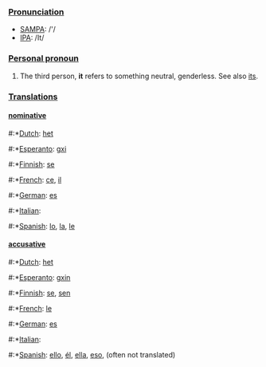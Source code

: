 ===[[Pronunciation]]===
*[[w:SAMPA|SAMPA]]: /'/
*[[w:IPA|IPA]]: /It/
===[[Personal pronoun]]===
# The third person, '''it''' refers to something neutral, genderless. See also [[its]].

===[[Translation]]s===

====[[nominative]]====

#:*[[Dutch]]: [[het]]
#:*[[Esperanto]]: [[gxi]]
#:*[[Finnish]]: [[se]]
#:*[[French]]: [[ce]], [[il]]
#:*[[German]]: [[es]]
#:*[[Italian]]: [[]]
#:*[[Spanish]]: [[lo]], [[la]], [[le]]

====[[accusative]]====

#:*[[Dutch]]: [[het]]
#:*[[Esperanto]]: [[gxin]]
#:*[[Finnish]]: [[se]], [[sen]]
#:*[[French]]: [[le]]
#:*[[German]]: [[es]]
#:*[[Italian]]: [[]]
#:*[[Spanish]]: [[ello]], [[él]], [[ella]], [[eso]], (often not translated)
